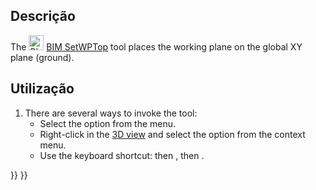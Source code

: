 <languages/>

<div lang="en" dir="ltr" class="mw-content-ltr">
{{Docnav
|[[BIM_Shape2DView|Shape2DView]]
|[[BIM_SetWPFront|SetWPFront]]
|[[BIM_Workbench|BIM]]
|IconL=BIM_Shape2DView.svg
|IconR=BIM_SetWPFront.svg
|IconC=Workbench_BIM.svg
}}
</div>

<div lang="en" dir="ltr" class="mw-content-ltr">
{{GuiCommand
|Name=BIM SetWPTop
|MenuLocation=Snapping → Working Plane Top
|Workbenches=[[BIM_Workbench|BIM]]
|Shortcut={{KEY|W}} {{KEY|P}} {{KEY|2}}.
|Version=1.0
|SeeAlso=[[BIM_SetWPFront|BIM SetWPFront]], [[BIM_SetWPSide|BIM SetWPSide]], [[Draft_SelectPlane|Draft SelectPlane]]
}}
</div>

<span id="Description"></span>
== Descrição ==

<div lang="en" dir="ltr" class="mw-content-ltr">
The [[Image:BIM_SetWPTop.svg|24px]] [[BIM_SetWPTop|BIM SetWPTop]] tool places the working plane on the global XY plane (ground).
</div>

<span id="Usage"></span>
==Utilização==

<div lang="en" dir="ltr" class="mw-content-ltr">
# There are several ways to invoke the tool:
#* Select the {{MenuCommand|Snapping → [[Image:BIM_SetWPTop.svg|16px]] Working Plane Top}} option from the menu.
#* Right-click in the [[3D_view|3D view]] and select the {{MenuCommand|Snapping → [[Image:BIM_SetWPTop.svg|16px]] Working Plane Top}} option from the context menu.
#* Use the keyboard shortcut: {{KEY|W}} then {{KEY|P}}, then {{KEY|2}}.
</div>


<div lang="en" dir="ltr" class="mw-content-ltr">
{{Docnav
|[[BIM_Shape2DView|Shape2DView]]
|[[BIM_SetWPFront|SetWPFront]]
|[[BIM_Workbench|BIM]]
|IconL=BIM_Shape2DView.svg
|IconR=BIM_SetWPFront.svg
|IconC=Workbench_BIM.svg
}}
</div>

{{BIM_Tools_navi{{#translation:}}}}
{{Userdocnavi{{#translation:}}}}
